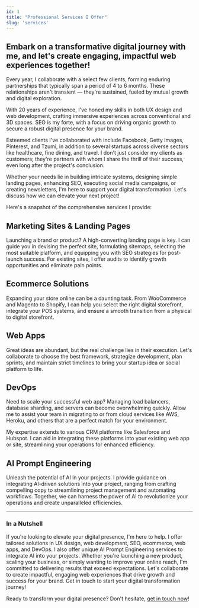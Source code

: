 ```yaml
---
id: 1
title: "Professional Services I Offer"
slug: 'services'
---
```


## Embark on a transformative digital journey with me, and let's create engaging, impactful web experiences together!

Every year, I collaborate with a select few clients, forming enduring partnerships that typically span a period of 4 to 6 months. These relationships aren't transient — they're sustained, fueled by mutual growth and digital exploration.

With 20 years of experience, I've honed my skills in both UX design and web development, crafting immersive experiences across conventional and 3D spaces. SEO is my forte, with a focus on driving organic growth to secure a robust digital presence for your brand.

Esteemed clients I've collaborated with include Facebook, Getty Images, Pinterest, and Tzumi, in addition to several startups across diverse sectors like healthcare, fine dining, and travel. I don't just consider my clients as customers; they're partners with whom I share the thrill of their success, even long after the project's conclusion.

Whether your needs lie in building intricate systems, designing simple landing pages, enhancing SEO, executing social media campaigns, or creating newsletters, I'm here to support your digital transformation. Let's discuss how we can elevate your next project!

Here's a snapshot of the comprehensive services I provide:

## Marketing Sites & Landing Pages

Launching a brand or product? A high-converting landing page is key. I can guide you in devising the perfect site, formulating sitemaps, selecting the most suitable platform, and equipping you with SEO strategies for post-launch success. For existing sites, I offer audits to identify growth opportunities and eliminate pain points.

## Ecommerce Solutions

Expanding your store online can be a daunting task. From WooCommerce and Magento to Shopify, I can help you select the right digital storefront, integrate your POS systems, and ensure a smooth transition from a physical to digital storefront.

## Web Apps

Great ideas are abundant, but the real challenge lies in their execution. Let's collaborate to choose the best framework, strategize development, plan sprints, and maintain strict timelines to bring your startup idea or social platform to life.

## DevOps

Need to scale your successful web app? Managing load balancers, database sharding, and servers can become overwhelming quickly. Allow me to assist your team in migrating to or from cloud services like AWS, Heroku, and others that are a perfect match for your environment.

My expertise extends to various CRM platforms like Salesforce and Hubspot. I can aid in integrating these platforms into your existing web app or site, streamlining your operations for enhanced efficiency.

## AI Prompt Engineering

Unleash the potential of AI in your projects. I provide guidance on integrating AI-driven solutions into your project, ranging from crafting compelling copy to streamlining project management and automating workflows. Together, we can harness the power of AI to revolutionize your operations and create unparalleled efficiencies.

---

### In a Nutshell

If you're looking to elevate your digital presence, I'm here to help. I offer tailored solutions in UX design, web development, SEO, ecommerce, web apps, and DevOps. I also offer unique AI Prompt Engineering services to integrate AI into your projects. Whether you're launching a new product, scaling your business, or simply wanting to improve your online reach, I'm committed to delivering results that exceed expectations. Let's collaborate to create impactful, engaging web experiences that drive growth and success for your brand. Get in touch to start your digital transformation journey!

Ready to transform your digital presence? Don't hesitate, [get in touch now](/services)!